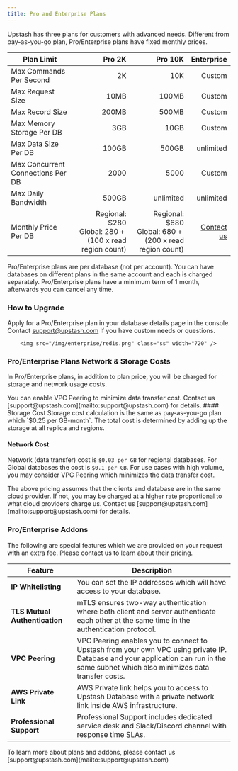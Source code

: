 ```yaml
---
title: Pro and Enterprise Plans
---
```


Upstash has three plans for customers with advanced needs. Different from
pay-as-you-go plan, Pro/Enterprise plans have fixed monthly prices.

| Plan Limit                        |                                                         Pro 2K |                                                        Pro 10K |                               Enterprise |
| --------------------------------- | -------------------------------------------------------------: | -------------------------------------------------------------: | ---------------------------------------: |
| Max Commands Per Second           |                                                             2K |                                                            10K |                                   Custom |
| Max Request Size                  |                                                           10MB |                                                          100MB |                                   Custom |
| Max Record Size                   |                                                          200MB |                                                          500MB |                                   Custom |
| Max Memory Storage Per DB         |                                                            3GB |                                                           10GB |                                   Custom |
| Max Data Size Per DB              |                                                          100GB |                                                          500GB |                                unlimited |
| Max Concurrent Connections Per DB |                                                           2000 |                                                           5000 |                                   Custom |
| Max Daily Bandwidth               |                                                          500GB |                                                      unlimited |                                unlimited |
| Monthly Price Per DB              | Regional: $280 <br/> Global: $280 + ($100 x read region count) | Regional: $680 <br/> Global: $680 + ($200 x read region count) | [Contact us](mailto:support@upstash.com) |

<Note>
  Pro/Enterprise plans are per database (not per account). You can have
  databases on different plans in the same account and each is charged
  separately. Pro/Enterprise plans have a minimum term of 1 month, afterwards
  you can cancel any time.
</Note>

### How to Upgrade

Apply for a Pro/Enterprise plan in your database details page in the console.
Contact [support@upstash.com](mailto:support@upstash.com) if you have custom
needs or questions.

<Frame>
    
        <img src="/img/enterprise/redis.png" class="ss" width="720" />

</Frame>

### Pro/Enterprise Plans Network & Storage Costs

In Pro/Enterprise plans, in addition to plan price, you will be charged for
storage and network usage costs.

<Note>
  You can enable VPC Peering to minimize data transfer cost. Contact us
  [support@upstash.com](mailto:support@upstash.com) for details.
</Note>
#### Storage Cost Storage cost calculation is the same as pay-as-you-go plan which
`$0.25 per GB-month`. The total cost is determined by adding up the storage at all
replica and regions.

#### Network Cost

Network (data transfer) cost is `$0.03 per GB` for regional databases. For
Global databases the cost is `$0.1 per GB`. For use cases with high volume, you
may consider VPC Peering which minimizes the data transfer cost.

<Note>
  The above pricing assumes that the clients and database are in the same cloud
  provider. If not, you may be charged at a higher rate proportional to what
  cloud providers charge us. Contact us
  [support@upstash.com](mailto:support@upstash.com) for details.
</Note>

### Pro/Enterprise Addons

The following are special features which we are provided on your request with an
extra fee. Please contact us to learn about their pricing.

| Feature                       | Description                                                                                                                                                                          |
| ----------------------------- | ------------------------------------------------------------------------------------------------------------------------------------------------------------------------------------ |
| **IP Whitelisting**           | You can set the IP addresses which will have access to your database.                                                                                                                |
| **TLS Mutual Authentication** | mTLS ensures two-way authentication where both client and server authenticate each other at the same time in the authentication protocol.                                            |
| **VPC Peering**               | VPC Peering enables you to connect to Upstash from your own VPC using private IP. Database and your application can run in the same subnet which also minimizes data transfer costs. |
| **AWS Private Link**          | AWS Private link helps you to access to Upstash Database with a private network link inside AWS infrastructure.                                                                      |
| **Professional Support**      | Professional Support includes dedicated service desk and Slack/Discord channel with response time SLAs.                                                                              |

<Note>
  To learn more about plans and addons, please contact us
  [support@upstash.com](mailto:support@upstash.com)
</Note>
